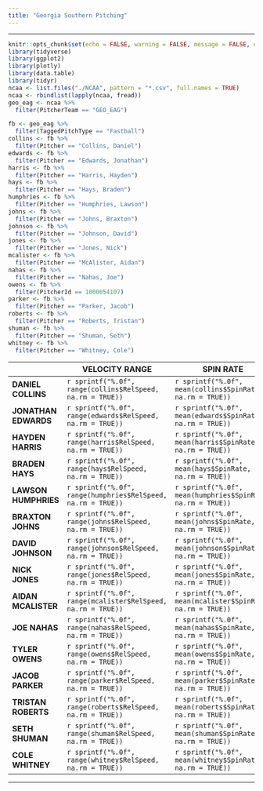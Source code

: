 ```yaml
---
title: "Georgia Southern Pitching"
---
```


<hr>

```r
knitr::opts_chunk$set(echo = FALSE, warning = FALSE, message = FALSE, error = FALSE)
library(tidyverse)
library(ggplot2)
library(plotly)
library(data.table)
library(tidyr)
ncaa <- list.files("./NCAA", pattern = "*.csv", full.names = TRUE)
ncaa <- rbindlist(lapply(ncaa, fread))
geo_eag <- ncaa %>%
  filter(PitcherTeam == "GEO_EAG")
```

```r
fb <- geo_eag %>%
  filter(TaggedPitchType == "Fastball")
collins <- fb %>%
  filter(Pitcher == "Collins, Daniel")
edwards <- fb %>%
  filter(Pitcher == "Edwards, Jonathan")
harris <- fb %>%
  filter(Pitcher == "Harris, Hayden")
hays <- fb %>%
  filter(Pitcher == "Hays, Braden")
humphries <- fb %>%
  filter(Pitcher == "Humphries, Lawson")
johns <- fb %>%
  filter(Pitcher == "Johns, Braxton")
johnson <- fb %>%
  filter(Pitcher == "Johnson, David")
jones <- fb %>%
  filter(Pitcher == "Jones, Nick")
mcalister <- fb %>%
  filter(Pitcher == "McAlister, Aidan")
nahas <- fb %>%
  filter(Pitcher == "Nahas, Joe")
owens <- fb %>%
  filter(PitcherId == 1000054107)
parker <- fb %>%
  filter(Pitcher == "Parker, Jacob")
roberts <- fb %>%
  filter(Pitcher == "Roberts, Tristan")
shuman <- fb %>%
  filter(Pitcher == "Shuman, Seth")
whitney <- fb %>%
  filter(Pitcher == "Whitney, Cole")
```

|| **VELOCITY RANGE** | **SPIN RATE**
- |       -      |      - 
**DANIEL COLLINS** | `r sprintf("%.0f", range(collins$RelSpeed, na.rm = TRUE))` | `r sprintf("%.0f", mean(collins$SpinRate, na.rm = TRUE))`
**JONATHAN EDWARDS** | `r sprintf("%.0f", range(edwards$RelSpeed, na.rm = TRUE))` | `r sprintf("%.0f", mean(edwards$SpinRate, na.rm = TRUE))`
**HAYDEN HARRIS** | `r sprintf("%.0f", range(harris$RelSpeed, na.rm = TRUE))` | `r sprintf("%.0f", mean(harris$SpinRate, na.rm = TRUE))`
**BRADEN HAYS** | `r sprintf("%.0f", range(hays$RelSpeed, na.rm = TRUE))` | `r sprintf("%.0f", mean(hays$SpinRate, na.rm = TRUE))`
**LAWSON HUMPHRIES** | `r sprintf("%.0f", range(humphries$RelSpeed, na.rm = TRUE))` | `r sprintf("%.0f", mean(humphries$SpinRate, na.rm = TRUE))`
**BRAXTON JOHNS** | `r sprintf("%.0f", range(johns$RelSpeed, na.rm = TRUE))` | `r sprintf("%.0f", mean(johns$SpinRate, na.rm = TRUE))`
**DAVID JOHNSON** | `r sprintf("%.0f", range(johnson$RelSpeed, na.rm = TRUE))` | `r sprintf("%.0f", mean(johnson$SpinRate, na.rm = TRUE))`
**NICK JONES** | `r sprintf("%.0f", range(jones$RelSpeed, na.rm = TRUE))` | `r sprintf("%.0f", mean(jones$SpinRate, na.rm = TRUE))`
**AIDAN MCALISTER** | `r sprintf("%.0f", range(mcalister$RelSpeed, na.rm = TRUE))` | `r sprintf("%.0f", mean(mcalister$SpinRate, na.rm = TRUE))`
**JOE NAHAS** | `r sprintf("%.0f", range(nahas$RelSpeed, na.rm = TRUE))` | `r sprintf("%.0f", mean(nahas$SpinRate, na.rm = TRUE))`
**TYLER OWENS** | `r sprintf("%.0f", range(owens$RelSpeed, na.rm = TRUE))` | `r sprintf("%.0f", mean(owens$SpinRate, na.rm = TRUE))`
**JACOB PARKER** | `r sprintf("%.0f", range(parker$RelSpeed, na.rm = TRUE))` | `r sprintf("%.0f", mean(parker$SpinRate, na.rm = TRUE))`
**TRISTAN ROBERTS** | `r sprintf("%.0f", range(roberts$RelSpeed, na.rm = TRUE))` | `r sprintf("%.0f", mean(roberts$SpinRate, na.rm = TRUE))`
**SETH SHUMAN** | `r sprintf("%.0f", range(shuman$RelSpeed, na.rm = TRUE))` | `r sprintf("%.0f", mean(shuman$SpinRate, na.rm = TRUE))`
**COLE WHITNEY** | `r sprintf("%.0f", range(whitney$RelSpeed, na.rm = TRUE))` | `r sprintf("%.0f", mean(whitney$SpinRate, na.rm = TRUE))`

<hr>